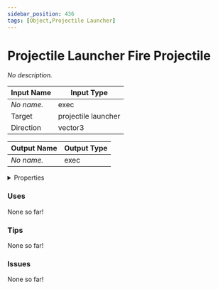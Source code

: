 ```yaml
---
sidebar_position: 436
tags: [Object,Projectile Launcher]
---
```


# Projectile Launcher Fire Projectile

*No description.*




<EsbSvg />

| Input Name | Input Type |
|-----------|-----------|
| *No name.* | exec |
| Target | projectile launcher |
| Direction | vector3 |

| Output Name | Output Type |
|-----------|-----------|
| *No name.* | exec |


<details>
  <summary>Properties</summary>
  <div>
    <div>
    <table>
      <thead>
        <tr>
          <th>Is beta required?</th>
          <th>❌</th>
        </tr>
        <tr>
          <th>Is this chip a trolling risk?</th>
          <th>❌</th>
        </tr>
        <tr>
          <th>Chip UUID</th>
          <th>27e235ea-7305-4f3e-a426-04a887cbde6d</th>
        </tr>
      </thead>
    </table>
    </div>
  </div>
</details>

### Uses

None so far!

### Tips

None so far!

### Issues

None so far!